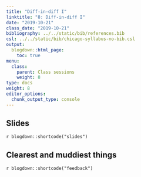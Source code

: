 ```yaml
---
title: "Diff-in-diff I"
linktitle: "8: Diff-in-diff I"
date: "2019-10-21"
class_date: "2019-10-21"
bibliography: ../../static/bib/references.bib
csl: ../../static/bib/chicago-syllabus-no-bib.csl
output:
  blogdown::html_page:
    toc: true
menu:
  class:
    parent: Class sessions
    weight: 8
type: docs
weight: 8
editor_options: 
  chunk_output_type: console
---
```


## Slides

`r blogdown::shortcode("slides")`


## Clearest and muddiest things

`r blogdown::shortcode("feedback")`
